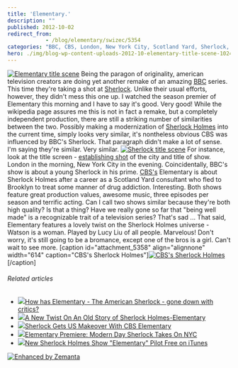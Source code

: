 ```yaml
---
title: 'Elementary.'
description: ""
published: 2012-10-02
redirect_from: 
            - /blog/elementary/swizec/5354
categories: "BBC, CBS, London, New York City, Scotland Yard, Sherlock, Sherlock Holmes, Uncategorized"
hero: ./img/blog-wp-content-uploads-2012-10-elementary-title-scene-1024x576.png
---
```


[![Elementary title scene](./img/blog-wp-content-uploads-2012-10-elementary-title-scene-1024x576.png "Elementary title scene")](http://swizec.com/blog/wp-content/uploads/2012/10/elementary-title-scene.png) Being the paragon of originality, american television creators are doing yet another remake of an amazing [BBC](http://www.bbc.co.uk/ "BBC") series. This time they're taking a shot at [Sherlock](http://en.wikipedia.org/wiki/Sherlock_%28TV_series%29 "Sherlock (TV series)"). Unlike their usual efforts, however, they didn't mess this one up. I watched the season premier of Elementary this morning and I have to say it's good. Very good! While the wikipedia page assures me this is not in fact a remake, but a completely independent production, there are still a striking number of similarities between the two. Possibly making a modernization of [Sherlock Holmes](http://en.wikipedia.org/wiki/Sherlock_Holmes "Sherlock Holmes") into the current time, simply looks very similar, it's nontheless obvious CBS was influenced by BBC's Sherlock. That paragraph didn't make a lot of sense. I'm saying they're similar. Very similar. [![Sherlock title scene](./img/blog-wp-content-uploads-2012-10-sherlock-title-scene-1024x577.png "Sherlock title scene")](http://swizec.com/blog/wp-content/uploads/2012/10/sherlock-title-scene.png) For instance, look at the title screen - [establishing shot](http://en.wikipedia.org/wiki/Establishing_shot "Establishing shot") of the city and title of show. London in the morning, New York City in the evening. Coincidentally, BBC's show is about a young Sherlock in his prime. [CBS's](http://www.cbs.com/ "CBS") Elementary is about Sherlock Holmes after a career as a Scotland Yard consultant who fled to Brooklyn to treat some manner of drug addiction. Interesting. Both shows feature great production values, awesome music, three episodes per season and terrific acting. Can I call two shows similar because they're both high quality? Is that a thing? Have we really gone so far that "being well made" is a recognizable trait of a television series? That's sad ... That said, Elementary features a lovely twist on the Sherlock Holmes universe - Watson is a woman. Played by Lucy Liu of all people. Marvelous! Don't worry, it's still going to be a bromance, except one of the bros is a girl. Can't wait to see more. \[caption id="attachment_5358" align="alignnone" width="614" caption="CBS's Sherlock Holmes"][![CBS's Sherlock Holmes](./img/blog-wp-content-uploads-2012-10-cbs-sherlock-holmes-1024x583.png "CBS's Sherlock Holmes")](http://swizec.com/blog/wp-content/uploads/2012/10/cbs-sherlock-holmes.png)\[/caption]

###### Related articles

-   [![](http://i.zemanta.com/noimg_67_80_80.jpg)](http://www.contactmusic.com/news/how-has-elementary-the-american-sherlock-gone-down-with-critics_3302739)[How has Elementary - The American Sherlock - gone down with critics?](http://www.contactmusic.com/news/how-has-elementary-the-american-sherlock-gone-down-with-critics_3302739)
-   [![](http://i.zemanta.com/114676614_80_80.jpg)](http://brouhaha-access.com/2012/09/26/a-new-twist-on-an-old-story-of-sherlock-holmes-elementary/)[A New Twist On An Old Story of Sherlock Holmes-Elementary](http://brouhaha-access.com/2012/09/26/a-new-twist-on-an-old-story-of-sherlock-holmes-elementary/)
-   [![](http://i.zemanta.com/108782354_80_80.jpg)](http://blog.films.ie/2012/08/sherlock-gets-us-makeover-with-cbs-elementary.html)[Sherlock Gets US Makeover With CBS Elementary](http://blog.films.ie/2012/08/sherlock-gets-us-makeover-with-cbs-elementary.html)
-   [![](http://i.zemanta.com/noimg_12_80_80.jpg)](http://www.rr.com/tv/topic/article/rr/51528047/75608447/Elementary_Premiere_Modern_Day_Sherlock_Takes_On)[Elementary Premiere: Modern Day Sherlock Takes On NYC](http://www.rr.com/tv/topic/article/rr/51528047/75608447/Elementary_Premiere_Modern_Day_Sherlock_Takes_On)
-   [![](http://i.zemanta.com/115208896_80_80.jpg)](http://www.geardiary.com/2012/09/28/new-sherlock-holmes-show-elementary-pilot-free-on-itunes/)[New Sherlock Holmes Show "Elementary" Pilot Free on iTunes](http://www.geardiary.com/2012/09/28/new-sherlock-holmes-show-elementary-pilot-free-on-itunes/)

[![Enhanced by Zemanta](http://img.zemanta.com/zemified_e.png?x-id=88451305-aecb-423c-a3f2-f77d25b184fe)](http://www.zemanta.com/?px "Enhanced by Zemanta")
